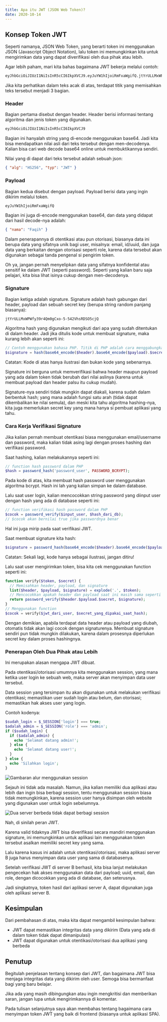 ```yaml
---
title: Apa itu JWT (JSON Web Token)?
date: 2020-10-14
---
```


## Konsep Token JWT

Seperti namanya, JSON Web Token, yang berarti token ini menggunakan JSON (Javascript Object Notation), lalu token ini memungkinkan kita untuk mengirimkan data yang dapat diverifikasi oleh dua pihak atau lebih.

Agar lebih paham, mari kita bahas bagaimana JWT bekerja melalui contoh:

```txt
eyJhbGciOiJIUzI1NiIsInR5cCI6IkpXVCJ9.eyJuYW1hIjoiRmFxaWgifQ.jtYrULLMxWPWfy39r4Qm0gCxo-5–542VhsRDSO5cjQ
```

Jika kita perhatikan dalam teks acak di atas, terdapat titik yang memisahkan teks tersebut menjadi 3 bagian.

### Header

Bagian pertama disebut dengan header. Header berisi informasi tentang algoritma dan jenis token yang digunakan.

```txt
eyJhbGciOiJIUzI1NiIsInR5cCI6IkpXVCJ9
```

Bagian ini hanyalah string yang di-encode menggunakan base64. Jadi kita bisa mendapatkan nilai asli dari teks tersebut dengan men-decodenya. Kalian bisa cari web decode base64 online untuk membuktikannya sendiri.

Nilai yang di dapat dari teks tersebut adalah sebuah json:

```json
{ "alg": "HS256", "typ": "JWT" }
```

### Payload

Bagian kedua disebut dengan payload. Payload berisi data yang ingin dikirim melalui token.

```txt
eyJuYW1hIjoiRmFxaWgifQ
```

Bagian ini juga di-encode menggunakan base64, dan data yang didapat dari hasil decode-nya adalah:

```json
{ "nama": "Faqih" }
```

Dalam penerapannya di otentikasi atau pun otorisasi, biasanya data ini berupa data yang sifatnya unik bagi user, misalnya: email, id/uuid, dan juga data yang berkaitan dengan otorisasi seperti role, karena data tersebut akan digunakan sebagai tanda pengenal si pengirim token.

Oh ya, jangan pernah menyelipkan data yang sifatnya konfidental atau sensitif ke dalam JWT (seperti password). Seperti yang kalian baru saja pelajari, kita bisa lihat isinya cukup dengan men-decodenya.

### Signature

Bagian ketiga adalah signature. Signature adalah hash gabungan dari header, payload dan sebuah secret key (berupa string random panjang biasanya):

```txt
jtYrULLMxWPWfy39r4Qm0gCxo-5-542VhsRDSO5cjQ
```

Algoritma hash yang digunakan mengikuti dari apa yang sudah ditentukan di dalam header. Jadi jika ditulis kode untuk membuat signature, maka kurang lebih akan seperti ini:

```php
// Contoh menggunakan bahasa PHP. Titik di PHP adalah cara menggabungkan string (concatenation)
$signature = hash(base64_encode($header).base64_encode($payload).$secret)
```

Catatan: Kode di atas hanya ilustrasi dan bukan kode yang sebenarnya.

Signature ini berguna untuk memverifikasi bahwa header maupun payload yang ada dalam token tidak berubah dari nilai aslinya (karena untuk membuat payload dan header palsu itu cukup mudah).

Signature-nya sendiri tidak mungkin dapat diakali, karena sudah dalam berbentuk hash; yang mana adalah fungsi satu arah (tidak dapat dikembalikan ke nilai semula), dan meski kita tahu algoritma hashing-nya, kita juga memerlukan secret key yang mana hanya si pembuat aplikasi yang tahu.

### Cara Kerja Verifikasi Signature

Jika kalian pernah membuat otentikasi biasa menggunakan email/username dan password, maka kalian tidak asing lagi dengan proses hashing dan verifikasi password.

Saat hashing, kalian melakukannya seperti ini:

```php
// function hash password dalam PHP
$hash = password_hash('password_user', PASSWORD_BCRYPT);
```

Pada kode di atas, kita membuat hash password user menggunakan algoritma bcrypt. Hash ini lah yang kalian simpan ke dalam database.

Lalu saat user login, kalian mencocokkan string password yang diinput user dengan hash yang ada di database seperti ini:

```php
// function verifikasi hash password dalam PHP
$cocok = password_verify($input_user, $hash_dari_db);
// $cocok akan bernilai true jika passwordnya benar

```

Hal ini juga mirip pada saat verifikasi JWT.

Saat membuat signature kita hash:

```php
$signature = password_hash(base64_encode($header).base64_encode($payload).$secret, PASSWORD_BCRYPT)
```

Catatan: Sekali lagi, kode hanya sebagai ilustrasi, jangan ditiru!

Lalu saat user mengirimkan token, bisa kita cek menggunakan function seperti ini:

```php
function verify($token, $secret) {
  // Memisahkan header, payload, dan signature
  list($header, $payload, $signature) = explode('.', $token);
  // Mencocokkan apakah header dan payload saat ini masih sama seperti yang ada di signature (tidak berubah)
  return password_verify($header.$payload.$secret, $signature);
}
// Menggunakan function
$cocok = verify($jwt_dari_user, $secret_yang_dipakai_saat_hash);
```

Dengan demikian, apabila terdapat data header atau payload yang diubah, otomatis tidak akan lagi cocok dengan signaturenya. Membuat signature sendiri pun tidak mungkin dilakukan, karena dalam prosesnya diperlukan secret key dalam proses hashingnya.

### Penerapan Oleh Dua Pihak atau Lebih

Ini merupakan alasan mengapa JWT dibuat.

Pada otentikasi/otorisasi umumnya kita menggunakan session, yang mana ketika user login ke sebuah web, maka server akan menyimpan data user tersebut.

Data session yang tersimpan itu akan digunakan untuk melakukan verifikasi otentikasi; memastikan user sudah login atau belum, dan otorisasi; memastikan hak akses user yang login.

Contoh kodenya:

```php
$sudah_login = $_SESSION['login'] === true;
$adalah_admin = $_SESSION('role') === 'admin';
if ($sudah_login) {
  if ($adalah_admin) {
    echo 'Selamat datang admin!';
  } else {
    echo 'Selamat datang user!';
  }
} else {
  echo 'Silahkan login';
}
```

![Gambaran alur menggunakan session](https://cdn-images-1.medium.com/v2/resize:fit:800/1*epOWpKjNYVXlT_8hC5W_1g.jpeg)

Sejauh ini tidak ada masalah. Namun, jika kalian memiliki dua aplikasi atau lebih dan ingin bisa berbagi session, tentu menggunakan session biasa tidak memungkinkan, karena session user hanya disimpan oleh website yang digunakan user untuk login sebelumnya.

![Dua server berbeda tidak dapat berbagi session](https://cdn-images-1.medium.com/v2/resize:fit:800/1*Bb3Kq_0z4SKhyrQib3Thvw.jpeg)

Nah, di sinilah peran JWT.

Karena valid tidaknya JWT bisa diverifikasi secara mandiri menggunakan signature, ini memungkinkan untuk aplikasi lain menggunakan token tersebut asalkan memiliki secret key yang sama.

Lalu karena kasus ini adalah untuk otentikasi/otorisasi, maka aplikasi server B juga harus menyimpan data user yang sama di databasenya.

Setelah verifikasi JWT di server B berhasil, kita bisa lanjut melakukan pengecekan hak akses menggunakan data dari payload; uuid, email, dan role, dengan dicocokkan yang ada di database, dan seterusnya.

Jadi singkatnya, token hasil dari aplikasi server A, dapat digunakan juga oleh aplikasi server B.

## Kesimpulan

Dari pembahasan di atas, maka kita dapat mengambil kesimpulan bahwa:

- JWT dapat memastikan integritas data yang dikirim (Data yang ada di dalam token tidak dapat dimanipulasi)
- JWT dapat digunakan untuk otentikasi/otorisasi dua aplikasi yang berbeda

## Penutup

Begitulah penjelasan tentang konsep dari JWT, dan bagaimana JWT bisa menjaga integritas data yang dikirim oleh user. Semoga bisa bermanfaat bagi yang baru belajar.

Jika ada yang masih dibingungkan atau ingin mengkritisi dan memberikan saran, jangan lupa untuk mengirimkannya di komentar.

Pada tulisan selanjutnya saya akan membahas tentang bagaimana cara menyimpan token JWT yang baik di frontend (biasanya untuk aplikasi SPA).
